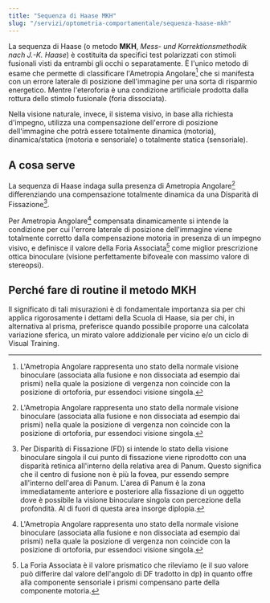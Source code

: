 ```yaml
---
title: "Sequenza di Haase MKH"
slug: "/servizi/optometria-comportamentale/sequenza-haase-mkh"
---
```


La sequenza di Haase (o metodo **MKH**, _Mess- und Korrektionsmethodik nach J.-K. Haase_) è costituita da specifici test polarizzati con stimoli fusionali visti da entrambi gli occhi o separatamente. È l'unico metodo di esame che permette di classificare l'Ametropia Angolare[^1] che si manifesta con un errore laterale di posizione dell'immagine per una sorta di risparmio energetico. Mentre l'eteroforia è una condizione artificiale prodotta dalla rottura dello stimolo fusionale (foria dissociata).

Nella visione naturale, invece, il sistema visivo, in base alla richiesta d'impegno, utilizza una compensazione dell'errore di posizione dell'immagine che potrà essere totalmente dinamica
(motoria), dinamica/statica (motoria e sensoriale) o totalmente statica (sensoriale).

## A cosa serve

La sequenza di Haase indaga sulla presenza di Ametropia Angolare[^1] differenziando una
compensazione totalmente dinamica da una Disparità di Fissazione[^2].

Per Ametropia Angolare[^1] compensata dinamicamente si intende la condizione per cui l'errore laterale di posizione dell'immagine viene totalmente corretto dalla compensazione motoria in presenza di un impegno visivo, e definisce il valore della Foria Associata[^3] come miglior prescrizione ottica binoculare (visione perfettamente bifoveale con massimo valore di stereopsi).

## Perché fare di routine il metodo MKH

Il significato di tali misurazioni è di fondamentale importanza sia per chi applica rigorosamente i
dettami della Scuola di Haase, sia per chi, in alternativa al prisma, preferisce quando possibile
proporre una calcolata variazione sferica, un mirato valore addizionale per vicino e/o un ciclo di
Visual Training.

[^1]: L'Ametropia Angolare rappresenta uno stato della normale visione binoculare (associata alla fusione e non dissociata ad esempio dai prismi) nella quale la posizione di vergenza non coincide con la posizione di ortoforia, pur essendoci visione singola.
[^2]: Per Disparità di Fissazione (FD) si intende lo stato della visione binoculare singola il cui punto di fissazione viene riprodotto con una disparità retinica all'interno della relativa area di Panum. Questo significa che il centro di fusione non è più la fovea, pur essendo sempre all'interno dell'area di Panum.
L'area di Panum è la zona immediatamente anteriore e posteriore alla fissazione di un oggetto dove è possibile la visione binoculare singola con percezione della profondità. Al di fuori di questa area insorge diplopia.
[^3]: La Foria Associata è il valore prismatico che rileviamo (e il suo valore può differire dal valore dell'angolo di DF tradotto in dp) in quanto offre alla componente sensoriale i prismi compensano parte della componente motoria.

